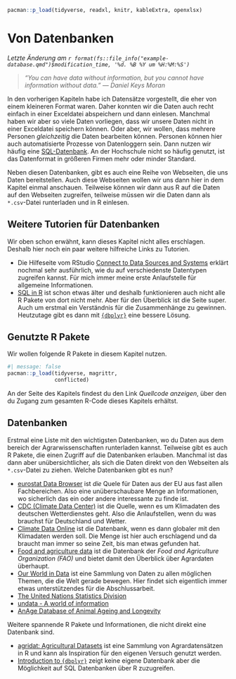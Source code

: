```r
pacman::p_load(tidyverse, readxl, knitr, kableExtra, openxlsx)
```

# Von Datenbanken {#sec-database}

*Letzte Änderung am `r format(fs::file_info("example-database.qmd")$modification_time, '%d. %B %Y um %H:%M:%S')`*

> *"You can have data without information, but you cannot have information without data." --- Daniel Keys Moran*

In den vorherigen Kapiteln habe ich Datensätze vorgestellt, die eher von einem kleineren Format waren. Daher konnten wir die Daten auch recht einfach in einer Exceldatei abspeichern und dann einlesen. Manchmal haben wir aber so viele Daten vorliegen, dass wir unsere Daten nicht in einer Exceldatei speichern können. Oder aber, wir wollen, dass mehrere Personen *gleichzeitig* die Daten bearbeiten können. Personen können hier auch automatisierte Prozesse von Datenloggern sein. Dann nutzen wir häufig eine [SQL-Datenbank](https://de.wikipedia.org/wiki/SQL). An der Hochschule nicht so häufig genutzt, ist das Datenformat in größeren Firmen mehr oder minder Standard.

Neben diesen Datenbanken, gibt es auch eine Reihe von Webseiten, die uns Daten bereitstellen. Auch diese Webseiten wollen wir uns dann hier in dem Kapitel einmal anschauen. Teilweise können wir dann aus R auf die Daten auf den Webseiten zugreifen, teilweise müssen wir die Daten dann als `*.csv`-Datei runterladen und in R einlesen.

::: callout-tip
## Weitere Tutorien für Datenbanken

Wir oben schon erwähnt, kann dieses Kapitel nicht alles erschlagen. Deshalb hier noch ein paar weitere hilfreiche Links zu Tutorien.

-   Die Hilfeseite vom RStudio [Connect to Data Sources and Systems](https://solutions.posit.co/connections/) erklärt nochmal sehr ausführlich, wie du auf verschiedenste Datentypen zugreifen kannst. Für mich immer meine erste Anlaufstelle für allgemeine Informationen.
-   [SQL in R](https://dept.stat.lsa.umich.edu/~jerrick/courses/stat701/notes/sql.html) ist schon etwas älter und deshalb funktionieren auch nicht alle R Pakete von dort nicht mehr. Aber für den Überblick ist die Seite super. Auch um erstmal ein Verständnis für die Zusammenhänge zu gewinnen. Heutzutage gibt es dann mit [`{dbplyr}`](https://dbplyr.tidyverse.org/articles/dbplyr.html) eine bessere Lösung.
:::

## Genutzte R Pakete

Wir wollen folgende R Pakete in diesem Kapitel nutzen.

```r
#| message: false
pacman::p_load(tidyverse, magrittr, 
               conflicted)
```

An der Seite des Kapitels findest du den Link *Quellcode anzeigen*, über den du Zugang zum gesamten R-Code dieses Kapitels erhältst.

## Datenbanken

Erstmal eine Liste mit den wichtigsten Datenbanken, wo du Daten aus dem bereich der Agrarwissenschaften runterladen kannst. Teilweise gibt es auch R Pakete, die einen Zugriff auf die Datenbanken erlauben. Manchmal ist das dann aber unübersichtlicher, als sich die Daten direkt von den Webseiten als `*.csv`-Datei zu ziehen. Welche Datenbanken gibt es nun?

-   [eurostat Data Browser](https://ec.europa.eu/eurostat/databrowser/explore/all/all_themes) ist *die* Quele für Daten aus der EU aus fast allen Fachbereichen. Also eine unüberschaubare Menge an Informationen, wo sicherlich das ein oder andere interessante zu finde ist.
-   [CDC (Climate Data Center)](https://www.dwd.de/EN/climate_environment/cdc/cdc_node_en.html) ist die Quelle, wenn es um Klimadaten des deutschen Wetterdienstes geht. Also die Anlaufstellen, wenn du was brauchst für Deutschland und Wetter.
-   [Climate Data Online](https://www.ncei.noaa.gov/cdo-web/) ist die Datenbank, wenn es dann globaler mit den Klimadaten werden soll. Die Menge ist hier auch erschlagend und da braucht man immer so seine Zeit, bis man etwas gefunden hat.
-   [Food and agriculture data](https://www.fao.org/faostat/en/#home) ist die Datenbank der *Food and Agriculture Organization (FAO)* und bietet damit den Überblick über Agrardaten überhaupt.
-   [Our World in Data](https://ourworldindata.org/) ist eine Sammlung von Daten zu allen möglichen Themen, die die Welt gerade bewegen. Hier findet sich eigentlich immer etwas unterstützendes für die Abschlussarbeit.
-   [The United Nations Statistics Division](https://unstats.un.org/UNSDWebsite/)
-   [undata - A world of information](https://data.un.org/)
-   [AnAge Database of Animal Ageing and Longevity](https://genomics.senescence.info/species/index.html)

Weitere spannende R Pakete und Informationen, die nicht direkt eine Datenbank sind.

-   [agridat: Agricultural Datasets](https://cran.r-project.org/web/packages/agridat/index.html) ist eine Sammlung von Agrardatensätzen in R und kann als Inspiration für den eigenen Versuch genutzt werden.
-   [Introduction to `{dbplyr}`](https://dbplyr.tidyverse.org/articles/dbplyr.html) zeigt keine eigene Datenbank aber die Möglichkeit auf SQL Datenbanken über R zuzugreifen.
